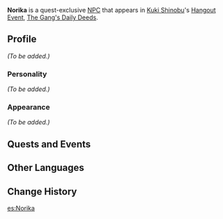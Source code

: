{{Meta
|missing_NPC_profile  = yes
}}
{{Character Infobox
|type             = Quest NPC
|image            = NPC Norika.png
|region           = Inazuma
|region2          = Liyue
|affiliation      = Bubu Pharmacy
}}
'''Norika''' is a quest-exclusive [[NPC]] that appears in [[Kuki Shinobu]]'s [[Hangout Event]], [[The Gang's Daily Deeds]].

==Profile==
<!--detailed story/lore information goes here-->
''(To be added.)''

===Personality===
''(To be added.)''

===Appearance===
''(To be added.)''

==Quests and Events==
{{Quests and Events}}

==Other Languages==
{{Other Languages
|default_hidden = 1
|en      = Norika
|zhs     = 纪香
|zhs_rm  = Jìxiāng
|zht     = 紀香
|zht_rm  = Jìxiāng
|ja      = 紀香
|ja_rm   = Norika
|ko      = 노리카
|ko_rm   = Norika
|es      = Norika
|fr      = Norika
|ru      = Норика
|th      = Norika
|vi      = Norika
|de      = Norika
|id      = Norika
|pt      = Norika
|tr      = Norika
|it      = Norika
}}

==Change History==
{{Change History|2.7}}
<!--
==References==
{{Reflist}}
-->
[[es:Norika]]